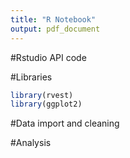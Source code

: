 ```yaml
---
title: "R Notebook"
output: pdf_document
---
```


#Rstudio API code

#Libraries
```r
library(rvest)
library(ggplot2)
```

#Data import and cleaning 

#Analysis 
